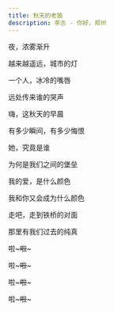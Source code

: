 ```yaml
---
title: 秋天的老狼
description: 李志 - 你好，郑州
---
```


夜，浓雾渐升

越来越遥远，城市的灯

一个人，冰冷的嘴唇

远处传来谁的哭声



嗨，这秋天的早晨

有多少瞬间，有多少悔恨



她，究竟是谁

为何是我们之间的堡垒

我的爱，是什么颜色

我和你又会成为什么颜色



走吧，走到铁桥的对面

那里有我们过去的纯真

啦~~~啦~~~

啦~~~啦~~~

啦~~~啦~~~

啦~~~啦~~~
